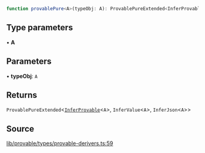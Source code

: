 ```ts
function provablePure<A>(typeObj: A): ProvablePureExtended<InferProvable<A>, InferValue<A>, InferJson<A>>
```

## Type parameters

• **A**

## Parameters

• **typeObj**: `A`

## Returns

`ProvablePureExtended`\<[`InferProvable`](../type-aliases/InferProvable.mdx)\<`A`\>, `InferValue`\<`A`\>, `InferJson`\<`A`\>\>

## Source

[lib/provable/types/provable-derivers.ts:59](https://github.com/o1-labs/o1js/blob/72b8e2c2b9aaba4b5c12257bdd63dfe2676a3d99/src/lib/provable/types/provable-derivers.ts#L59)
